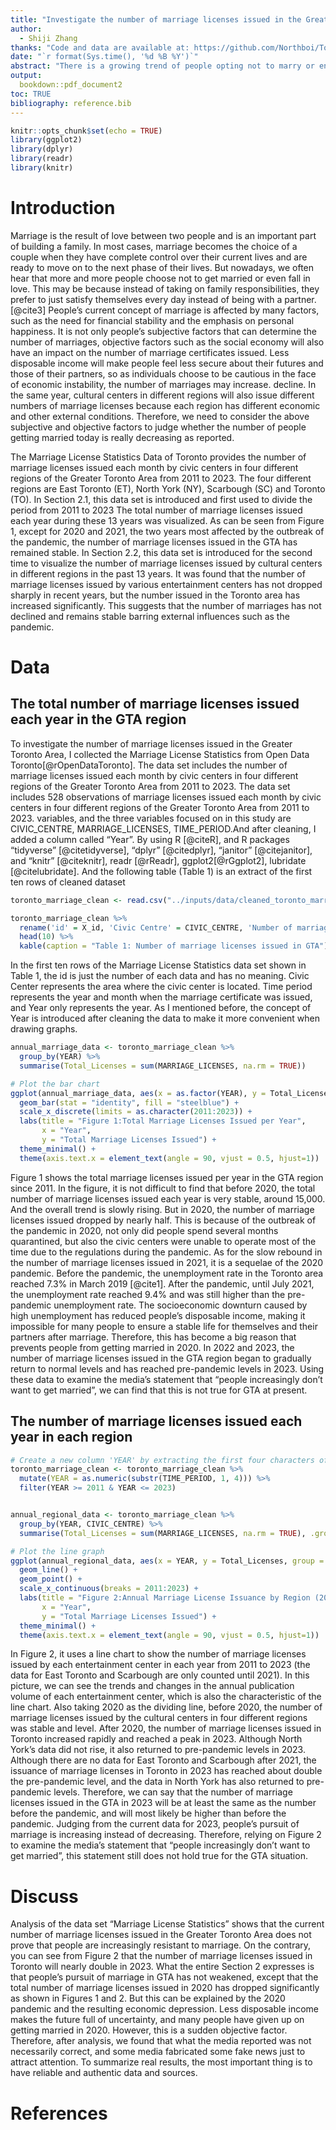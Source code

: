 ```yaml
---
title: "Investigate the number of marriage licenses issued in the Greater Toronto Area since 2011: The number of marriages is not declining as reported"
author: 
  - Shiji Zhang
thanks: "Code and data are available at: https://github.com/Northboi/TorontoMarriage"
date: "`r format(Sys.time(), '%d %B %Y')`"
abstract: "There is a growing trend of people opting not to marry or engage in romantic relationships. This report aims to investigate the total number of marriage licenses issued each year in the Greater Toronto Area from 2011 to 2023 and the total number of marriage licenses issued by different civic centers during this period to find if the report about declining marriages is true. I found that the number of marriage licenses issued of recent years in the GTA has remained stable except for 2020 and 2021, the two years most affected by the outbreak of the pandemic"
output:
  bookdown::pdf_document2
toc: TRUE
bibliography: reference.bib
---
```


```r
knitr::opts_chunk$set(echo = TRUE)
library(ggplot2)
library(dplyr)
library(readr)
library(knitr)
```

\newpage

# Introduction

Marriage is the result of love between two people and is an important part of building a family. In most cases, marriage becomes the choice of a couple when they have complete control over their current lives and are ready to move on to the next phase of their lives. But nowadays, we often hear that more and more people choose not to get married or even fall in love. This may be because instead of taking on family responsibilities, they prefer to just satisfy themselves every day instead of being with a partner.[@cite3] People's current concept of marriage is affected by many factors, such as the need for financial stability and the emphasis on personal happiness. It is not only people's subjective factors that can determine the number of marriages, objective factors such as the social economy will also have an impact on the number of marriage certificates issued. Less disposable income will make people feel less secure about their futures and those of their partners, so as individuals choose to be cautious in the face of economic instability, the number of marriages may increase. decline. In the same year, cultural centers in different regions will also issue different numbers of marriage licenses because each region has different economic and other external conditions. Therefore, we need to consider the above subjective and objective factors to judge whether the number of people getting married today is really decreasing as reported.

The Marriage License Statistics Data of Toronto provides the number of marriage licenses issued each month by civic centers in four different regions of the Greater Toronto Area from 2011 to 2023. The four different regions are East Toronto (ET), North York (NY), Scarbough (SC) and Toronto (TO). In Section 2.1, this data set is introduced and first used to divide the period from 2011 to 2023 The total number of marriage licenses issued each year during these 13 years was visualized. As can be seen from Figure 1, except for 2020 and 2021, the two years most affected by the outbreak of the pandemic, the number of marriage licenses issued in the GTA has remained stable. In Section 2.2, this data set is introduced for the second time to visualize the number of marriage licenses issued by cultural centers in different regions in the past 13 years. It was found that the number of marriage licenses issued by various entertainment centers has not dropped sharply in recent years, but the number issued in the Toronto area has increased significantly. This suggests that the number of marriages has not declined and remains stable barring external influences such as the pandemic.

# Data
## The total number of marriage licenses issued each year in the GTA region

To investigate the number of marriage licenses issued in the Greater Toronto Area, I collected the Marriage License Statistics from Open Data Toronto[@rOpenDataToronto]. The data set includes the number of marriage licenses issued each month by civic centers in four different regions of the Greater Toronto Area from 2011 to 2023. The data set includes 528 observations of marriage licenses issued each month by civic centers in four different regions of the Greater Toronto Area from 2011 to 2023. variables, and the three variables focused on in this study are CIVIC_CENTRE, MARRIAGE_LICENSES, TIME_PERIOD.And after cleaning, I added a column called "Year". By using R [@citeR], and R packages “tidyverse” [@citetidyverse], “dplyr” [@citedplyr], “janitor” [@citejanitor], and “knitr” [@citeknitr], readr [@rReadr], ggplot2[@rGgplot2], lubridate [@citelubridate]. And the following table (Table 1) is an extract of the first ten rows of cleaned dataset

```r
toronto_marriage_clean <- read.csv("../inputs/data/cleaned_toronto_marriage.csv") %>% mutate(YEAR = as.numeric(substr(TIME_PERIOD, 1, 4))) %>% filter(YEAR >= 2011 & YEAR <= 2023)

toronto_marriage_clean %>% 
  rename('id' = X_id, 'Civic Centre' = CIVIC_CENTRE, 'Number of marriage licenses' = MARRIAGE_LICENSES, 'Time period' = TIME_PERIOD, 'Year' = YEAR) %>% 
  head(10) %>% 
  kable(caption = "Table 1: Number of marriage licenses issued in GTA")
```




In the first ten rows of the Marriage License Statistics data set shown in Table 1, the id is just the number of each data and has no meaning. Civic Center represents the area where the civic center is located. Time period represents the year and month when the marriage certificate was issued, and Year only represents the year. As I mentioned before, the concept of Year is introduced after cleaning the data to make it more convenient when drawing graphs.

```r

annual_marriage_data <- toronto_marriage_clean %>%
  group_by(YEAR) %>%
  summarise(Total_Licenses = sum(MARRIAGE_LICENSES, na.rm = TRUE))

# Plot the bar chart
ggplot(annual_marriage_data, aes(x = as.factor(YEAR), y = Total_Licenses)) +
  geom_bar(stat = "identity", fill = "steelblue") +
  scale_x_discrete(limits = as.character(2011:2023)) +
  labs(title = "Figure 1:Total Marriage Licenses Issued per Year",
       x = "Year",
       y = "Total Marriage Licenses Issued") +
  theme_minimal() +
  theme(axis.text.x = element_text(angle = 90, vjust = 0.5, hjust=1))


```
Figure 1 shows the total marriage licenses issued per year in the GTA region since 2011. In the figure, it is not difficult to find that before 2020, the total number of marriage licenses issued each year is very stable, around 15,000. And the overall trend is slowly rising. But in 2020, the number of marriage licenses issued dropped by nearly half. This is because of the outbreak of the pandemic in 2020, not only did people spend several months quarantined, but also the civic centers were unable to operate most of the time due to the regulations during the pandemic. As for the slow rebound in the number of marriage licenses issued in 2021, it is a sequelae of the 2020 pandemic. Before the pandemic, the unemployment rate in the Toronto area reached 7.3% in March 2019 [@cite1]. After the pandemic, until July 2021, the unemployment rate reached 9.4% and was still higher than the pre-pandemic unemployment rate. The socioeconomic downturn caused by high unemployment has reduced people's disposable income, making it impossible for many people to ensure a stable life for themselves and their partners after marriage. Therefore, this has become a big reason that prevents people from getting married in 2020. In 2022 and 2023, the number of marriage licenses issued in the GTA region began to gradually return to normal levels and has reached pre-pandemic levels in 2023. Using these data to examine the media's statement that "people increasingly don't want to get married", we can find that this is not true for GTA at present.

## The number of marriage licenses issued each year in each region


```r
# Create a new column 'YEAR' by extracting the first four characters of 'TIME_PERIOD'
toronto_marriage_clean <- toronto_marriage_clean %>%
  mutate(YEAR = as.numeric(substr(TIME_PERIOD, 1, 4))) %>%
  filter(YEAR >= 2011 & YEAR <= 2023)


annual_regional_data <- toronto_marriage_clean %>%
  group_by(YEAR, CIVIC_CENTRE) %>%
  summarise(Total_Licenses = sum(MARRIAGE_LICENSES, na.rm = TRUE), .groups = 'drop') # Add .groups = 'drop'

# Plot the line graph
ggplot(annual_regional_data, aes(x = YEAR, y = Total_Licenses, group = CIVIC_CENTRE, color = CIVIC_CENTRE)) +
  geom_line() +
  geom_point() + 
  scale_x_continuous(breaks = 2011:2023) +
  labs(title = "Figure 2:Annual Marriage License Issuance by Region (2011-2023)",
       x = "Year",
       y = "Total Marriage Licenses Issued") +
  theme_minimal() +
  theme(axis.text.x = element_text(angle = 90, vjust = 0.5, hjust=1))
```
In Figure 2, it uses a line chart to show the number of marriage licenses issued by each entertainment center in each year from 2011 to 2023 (the data for East Toronto and Scarbough are only counted until 2021). In this picture, we can see the trends and changes in the annual publication volume of each entertainment center, which is also the characteristic of the line chart. Also taking 2020 as the dividing line, before 2020, the number of marriage licenses issued by the cultural centers in four different regions was stable and level. After 2020, the number of marriage licenses issued in Toronto increased rapidly and reached a peak in 2023. Although North York's data did not rise, it also returned to pre-pandemic levels in 2023. Although there are no data for East Toronto and Scarbough after 2021, the issuance of marriage licenses in Toronto in 2023 has reached about double the pre-pandemic level, and the data in North York has also returned to pre-pandemic levels. Therefore, we can say that the number of marriage licenses issued in the GTA in 2023 will be at least the same as the number before the pandemic, and will most likely be higher than before the pandemic. Judging from the current data for 2023, people’s pursuit of marriage is increasing instead of decreasing. Therefore, relying on Figure 2 to examine the media's statement that "people increasingly don't want to get married", this statement still does not hold true for the GTA situation.

# Discuss

Analysis of the data set "Marriage License Statistics" shows that the current number of marriage licenses issued in the Greater Toronto Area does not prove that people are increasingly resistant to marriage. On the contrary, you can see from Figure 2 that the number of marriage licenses issued in Toronto will nearly double in 2023. What the entire Section 2 expresses is that people’s pursuit of marriage in GTA has not weakened, except that the total number of marriage licenses issued in 2020 has dropped significantly as shown in Figures 1 and 2. But this can be explained by the 2020 pandemic and the resulting economic depression. Less disposable income makes the future full of uncertainty, and many people have given up on getting married in 2020. However, this is a sudden objective factor. Therefore, after analysis, we found that what the media reported was not necessarily correct, and some media fabricated some fake news just to attract attention. To summarize real results, the most important thing is to have reliable and authentic data and sources.
 
\newpage

# References